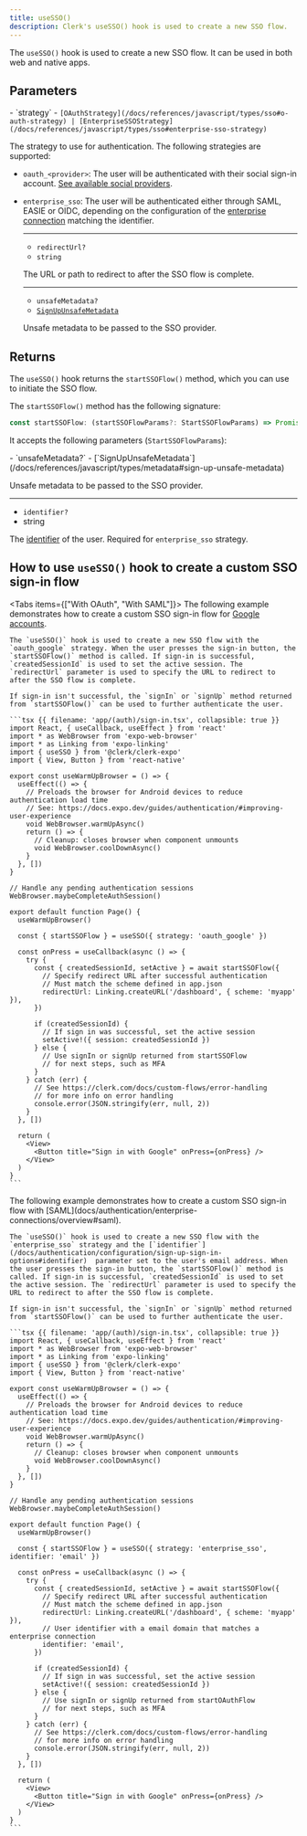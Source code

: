 ```yaml
---
title: useSSO()
description: Clerk's useSSO() hook is used to create a new SSO flow.
---
```


The `useSSO()` hook is used to create a new SSO flow. It can be used in both web and native apps.

## Parameters

<Properties>
  - `strategy`
  - <code>[OAuthStrategy](/docs/references/javascript/types/sso#o-auth-strategy) | [EnterpriseSSOStrategy](/docs/references/javascript/types/sso#enterprise-sso-strategy)</code>

  The strategy to use for authentication. The following strategies are supported:

  - `oauth_<provider>`: The user will be authenticated with their social sign-in account. [See available social providers](/docs/references/javascript/types/oauth#o-auth-provider).
  - `enterprise_sso`: The user will be authenticated either through SAML, EASIE or OIDC, depending on the configuration of the [enterprise connection](/docs/authentication/enterprise-connections/overview) matching the identifier.

    ---

    - `redirectUrl?`
    - `string`

    The URL or path to redirect to after the SSO flow is complete.

    ---

    - `unsafeMetadata?`
    - [`SignUpUnsafeMetadata`](/docs/references/javascript/types/metadata#sign-up-unsafe-metadata)

    Unsafe metadata to be passed to the SSO provider.
</Properties>

## Returns

The `useSSO()` hook returns the `startSSOFlow()` method, which you can use to initiate the SSO flow.

The `startSSOFlow()` method has the following signature:

```ts
const startSSOFlow: (startSSOFlowParams?: StartSSOFlowParams) => Promise<StartSSOFlowReturnType>
```

It accepts the following parameters (`StartSSOFlowParams`):

<Properties>
  - `unsafeMetadata?`
  - [`SignUpUnsafeMetadata`](/docs/references/javascript/types/metadata#sign-up-unsafe-metadata)

  Unsafe metadata to be passed to the SSO provider.

  ---

  - `identifier?`
  - string

  The [identifier](/docs/authentication/configuration/sign-up-sign-in-options#identifier) of the user. Required for `enterprise_sso` strategy.
</Properties>

## How to use `useSSO()` hook to create a custom SSO sign-in flow

<Tabs items={["With OAuth", "With SAML"]}>
  <Tab>
    The following example demonstrates how to create a custom SSO sign-in flow for [Google accounts](/docs/authentication/social-connections/google).

    The `useSSO()` hook is used to create a new SSO flow with the `oauth_google` strategy. When the user presses the sign-in button, the `startSSOFlow()` method is called. If sign-in is successful, `createdSessionId` is used to set the active session. The `redirectUrl` parameter is used to specify the URL to redirect to after the SSO flow is complete.

    If sign-in isn't successful, the `signIn` or `signUp` method returned from `startSSOFlow()` can be used to further authenticate the user.

    ```tsx {{ filename: 'app/(auth)/sign-in.tsx', collapsible: true }}
    import React, { useCallback, useEffect } from 'react'
    import * as WebBrowser from 'expo-web-browser'
    import * as Linking from 'expo-linking'
    import { useSSO } from '@clerk/clerk-expo'
    import { View, Button } from 'react-native'

    export const useWarmUpBrowser = () => {
      useEffect(() => {
        // Preloads the browser for Android devices to reduce authentication load time
        // See: https://docs.expo.dev/guides/authentication/#improving-user-experience
        void WebBrowser.warmUpAsync()
        return () => {
          // Cleanup: closes browser when component unmounts
          void WebBrowser.coolDownAsync()
        }
      }, [])
    }

    // Handle any pending authentication sessions
    WebBrowser.maybeCompleteAuthSession()

    export default function Page() {
      useWarmUpBrowser()

      const { startSSOFlow } = useSSO({ strategy: 'oauth_google' })

      const onPress = useCallback(async () => {
        try {
          const { createdSessionId, setActive } = await startSSOFlow({
            // Specify redirect URL after successful authentication
            // Must match the scheme defined in app.json
            redirectUrl: Linking.createURL('/dashboard', { scheme: 'myapp' }),
          })

          if (createdSessionId) {
            // If sign in was successful, set the active session
            setActive!({ session: createdSessionId })
          } else {
            // Use signIn or signUp returned from startSSOFlow
            // for next steps, such as MFA
          }
        } catch (err) {
          // See https://clerk.com/docs/custom-flows/error-handling
          // for more info on error handling
          console.error(JSON.stringify(err, null, 2))
        }
      }, [])

      return (
        <View>
          <Button title="Sign in with Google" onPress={onPress} />
        </View>
      )
    }
    ```
  </Tab>

  <Tab>
    The following example demonstrates how to create a custom SSO sign-in flow with [SAML](docs/authentication/enterprise-connections/overview#saml).

    The `useSSO()` hook is used to create a new SSO flow with the `enterprise_sso` strategy and the [`identifier`](/docs/authentication/configuration/sign-up-sign-in-options#identifier)  parameter set to the user's email address. When the user presses the sign-in button, the `startSSOFlow()` method is called. If sign-in is successful, `createdSessionId` is used to set the active session. The `redirectUrl` parameter is used to specify the URL to redirect to after the SSO flow is complete.

    If sign-in isn't successful, the `signIn` or `signUp` method returned from `startSSOFlow()` can be used to further authenticate the user.

    ```tsx {{ filename: 'app/(auth)/sign-in.tsx', collapsible: true }}
    import React, { useCallback, useEffect } from 'react'
    import * as WebBrowser from 'expo-web-browser'
    import * as Linking from 'expo-linking'
    import { useSSO } from '@clerk/clerk-expo'
    import { View, Button } from 'react-native'

    export const useWarmUpBrowser = () => {
      useEffect(() => {
        // Preloads the browser for Android devices to reduce authentication load time
        // See: https://docs.expo.dev/guides/authentication/#improving-user-experience
        void WebBrowser.warmUpAsync()
        return () => {
          // Cleanup: closes browser when component unmounts
          void WebBrowser.coolDownAsync()
        }
      }, [])
    }

    // Handle any pending authentication sessions
    WebBrowser.maybeCompleteAuthSession()

    export default function Page() {
      useWarmUpBrowser()

      const { startSSOFlow } = useSSO({ strategy: 'enterprise_sso', identifier: 'email' })

      const onPress = useCallback(async () => {
        try {
          const { createdSessionId, setActive } = await startSSOFlow({
            // Specify redirect URL after successful authentication
            // Must match the scheme defined in app.json
            redirectUrl: Linking.createURL('/dashboard', { scheme: 'myapp' }),
            // User identifier with a email domain that matches a enterprise connection
            identifier: 'email',
          })

          if (createdSessionId) {
            // If sign in was successful, set the active session
            setActive!({ session: createdSessionId })
          } else {
            // Use signIn or signUp returned from startOAuthFlow
            // for next steps, such as MFA
          }
        } catch (err) {
          // See https://clerk.com/docs/custom-flows/error-handling
          // for more info on error handling
          console.error(JSON.stringify(err, null, 2))
        }
      }, [])

      return (
        <View>
          <Button title="Sign in with Google" onPress={onPress} />
        </View>
      )
    }
    ```
  </Tab>
</Tabs>
